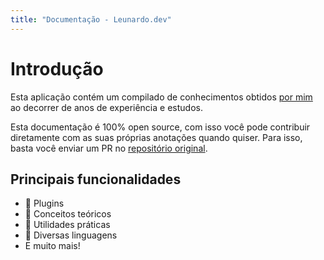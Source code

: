 ```yaml
---
title: "Documentação - Leunardo.dev"
---
```


# Introdução

Esta aplicação contém um compilado de conhecimentos obtidos <a href="https://github.com/LeuAlmeida" target="_blank">por mim</a> ao decorrer de anos de experiência e estudos.

Esta documentação é 100% open source, com isso você pode contribuir diretamente com as suas próprias anotações quando quiser. Para isso, basta você enviar um PR no <a href="https://github.com/LeuAlmeida/documentation" target="_blank">repositório original</a>.

## Principais funcionalidades

* 💅 Plugins
* 📗 Conceitos teóricos
* 🔨 Utilidades práticas
* 📝 Diversas linguagens
* E muito mais!
